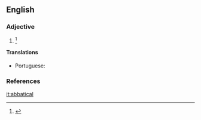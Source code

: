 ==English==

===Adjective===
{{en-adj|-}}

# {{context|obsolete|lang=en}} {{alternate form of |abbatial}} {{defdate|Attested from the mid 17<sup>th</sup> century until the mid 19<sup>th</sup> century.}}<ref>{{reference-book | last =| first = | authorlink =  | coauthors =  | editor =Brown, Lesley  | others =  | title = The Shorter Oxford English Dictionary | origdate =  | origyear = 1933| origmonth =  | url =  | format =  | accessdate =  | accessyear =  | accessmonth =  | edition = 5th | date =  | year =2003| month =  | publisher =Oxford University Press  | location =Oxford, UK | language =  | id =  | doi = | isbn =978-0-19-860575-7 | lccn = | ol = | pages =3| chapter =  | chapterurl =  | quote =}}</ref>

====Translations====
{{trans-top|belonging to an abbey}}
* Portuguese: {{t|pt|abbade}}
{{trans-mid}}
{{trans-bottom}}

===References===
<references/>

[[it:abbatical]]
